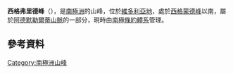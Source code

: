 {{Coord|77|34|S|161|46|E||display=title}}

'''西格弗里德峰'''（{{lang-en|Siegfried Peak}}），是[[南極洲|南極洲]]的山峰，位於[[維多利亞地|維多利亞地]]，處於[[西格蒙德峰|西格蒙德峰]]以南，屬於[[阿德默勒爾蒂山脈|阿德默勒爾蒂山脈]]的一部分，現時由[[南極條約體系|南極條約體系]]管理。

==參考資料==
{{usgs-gazetteer}}

{{DEFAULTSORT:Siegfried Peak}}
[[Category:南極洲山峰|Category:南極洲山峰]]


{{McMurdoDryValleys-geo-stub}}